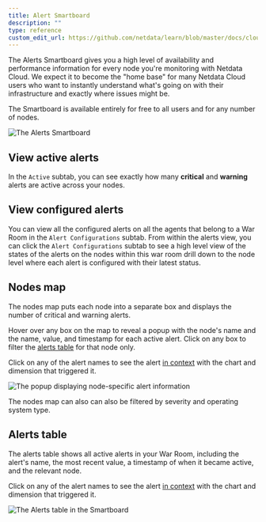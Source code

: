 ```yaml
---
title: Alert Smartboard
description: ""
type: reference
custom_edit_url: https://github.com/netdata/learn/blob/master/docs/cloud/alerts-notifications/smartboard.mdx
---
```


The Alerts Smartboard gives you a high level of availability and performance information for every node you're
monitoring with Netdata Cloud. We expect it to become the "home base" for many Netdata Cloud users who want to instantly
understand what's going on with their infrastructure and exactly where issues might be.

The Smartboard is available entirely for free to all users and for any number of nodes.

![The Alerts
Smartboard](https://user-images.githubusercontent.com/1153921/119025635-2fcb1b80-b959-11eb-9fdb-7f1a082f43c5.png)

## View active alerts

In the `Active` subtab, you can see exactly how many **critical** and **warning** alerts are active across your nodes. 

## View configured alerts 

You can view all the configured alerts on all the agents that belong to a War Room in the `Alert Configurations` subtab. 
From within the alerts view, you can click the `Alert Configurations` subtab to see a high level view of the states of 
the alerts on the nodes within this war room drill down to the node level where each alert is configured with their latest status.

## Nodes map

The nodes map puts each node into a separate box and displays the number of critical and warning alerts.

Hover over any box on the map to reveal a popup with the node's name and the name, value, and timestamp for each active
alert. Click on any box to filter the [alerts table](#alerts-table) for that node only.

Click on any of the alert names to see the alert [in
context](/docs/cloud/alerts-notifications/view-active-alerts#view-alerts-in-context-with-alerts) with the chart and
dimension that triggered it.

![The popup displaying node-specific alert
information](https://user-images.githubusercontent.com/1153921/119036911-2d22f300-b966-11eb-88cb-20474bc3afb4.png)

The nodes map can also can also be filtered by severity and operating system type.

## Alerts table

The alerts table shows all active alerts in your War Room, including the alert's name, the most recent value, a
timestamp of when it became active, and the relevant node.

Click on any of the alert names to see the alert [in
context](/docs/cloud/alerts-notifications/view-active-alerts#view-alerts-in-context-with-alerts) with the chart and
dimension that triggered it.

![The Alerts table in the
Smartboard](https://user-images.githubusercontent.com/1153921/119036796-049af900-b966-11eb-9852-d86f498057c9.png)




